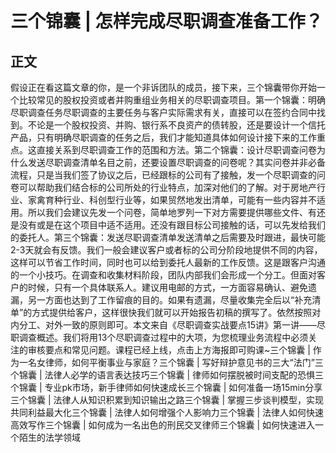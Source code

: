 # 三个锦囊 | 怎样完成尽职调查准备工作？
## 正文
假设正在看这篇文章的你，是一个非诉团队的成员，接下来，三个锦囊带你开始一个比较常见的股权投资或者并购重组业务相关的尽职调查项目。第一个锦囊：明确尽职调查任务尽职调查的主要任务与客户实际需求有关，直接可以在签约合同中找到。不论是一个股权投资、并购、银行系不良资产的债转股，还是要设计一个信托产品，只有明确尽职调查的任务之后，我们才能知道具体如何设计接下来的工作重点。这直接关系到尽职调查工作的范围和方法。第二个锦囊：设计尽职调查问卷为什么发送尽职调查清单名目之前，还要设置尽职调查的问卷呢？其实问卷并非必备流程，只是当我们签了协议之后，已经跟标的公司有了接触，发一个尽职调查的问卷可以帮助我们结合标的公司所处的行业特点，加深对他们的了解。对于房地产行业、家禽育种行业、科创型行业等，如果贸然地发出清单，可能有一些内容并不适用。所以我们会建议先发一个问卷，简单地罗列一下对方需要提供哪些文件、有还是没有或是在这个项目中适不适用。还没有跟目标公司接触的话，可以先发给我们的委托人。第三个锦囊：发送尽职调查清单发送清单之后需要及时跟进，最快可能2-3天就会有反馈。我们一般会建议客户或者标的公司分阶段地提供不同的内容，这样可以节省工作时间，同时也可以给到委托人最新的工作反馈。这是跟客户沟通的一个小技巧。在调查和收集材料阶段，团队内部我们会形成一个分工。但面对客户的时候，只有一个具体联系人。建议用电邮的方式，一方面容易确认、避免遗漏，另一方面也达到了工作留痕的目的。如果有遗漏，尽量收集完全后以“补充清单”的方式提供给客户，这样很快我们就可以开始报告初稿的撰写了。依然按照对内分工、对外一致的原则即可。本文来自《尽职调查实战要点15讲》第一讲——尽职调查概述。我们将用13个尽职调查过程中的大项，为您梳理业务流程中必须关注的审核要点和常见问题。课程已经上线，点击上方海报即可购课~三个锦囊 | 作为一名女律师，如何平衡事业与家庭？三个锦囊 | 写好辩护意见书的三大“法门”三个锦囊 | 法律人必学的语言表达技巧三个锦囊 | 律师如何摆脱被时间支配的恐惧三个锦囊 | 专业pk市场，新手律师如何快速成长三个锦囊 | 如何准备一场15min分享三个锦囊 | 法律人从知识积累到知识输出之路三个锦囊 | 掌握三步谈判模型，实现共同利益最大化三个锦囊 | 法律人如何增强个人影响力三个锦囊 | 法律人如何快速高效写作三个锦囊 | 如何成为一名出色的刑民交叉律师三个锦囊 | 如何快速进入一个陌生的法学领域